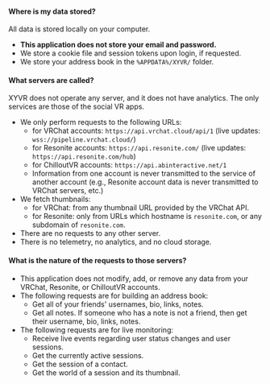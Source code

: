 #### Where is my data stored?

All data is stored locally on your computer.

- **This application does not store your email and password.**
- We store a cookie file and session tokens upon login, if requested.
- We store your address book in the `%APPDATA%/XYVR/` folder.

#### What servers are called?

XYVR does not operate any server, and it does not have analytics. The only services are those of the social VR apps.

- We only perform requests to the following URLs:
    - for VRChat accounts: `https://api.vrchat.cloud/api/1` (live updates: `wss://pipeline.vrchat.cloud/`)
    - for Resonite accounts: `https://api.resonite.com/` (live updates: `https://api.resonite.com/hub`)
    - for ChilloutVR accounts: `https://api.abinteractive.net/1`
    - Information from one account is never transmitted to the service of another account (e.g., Resonite account data is never transmitted to VRChat servers, etc.)
- We fetch thumbnails:
    - for VRChat: from any thumbnail URL provided by the VRChat API.
    - for Resonite: only from URLs which hostname is `resonite.com`, or any subdomain of `resonite.com`.
- There are no requests to any other server.
- There is no telemetry, no analytics, and no cloud storage.

#### What is the nature of the requests to those servers?

- This application does not modify, add, or remove any data from your VRChat, Resonite, or ChilloutVR accounts.
- The following requests are for building an address book:
    - Get all of your friends' usernames, bio, links, notes.
    - Get all notes. If someone who has a note is not a friend, then get their username, bio, links, notes.
- The following requests are for live monitoring:
    - Receive live events regarding user status changes and user sessions.
    - Get the currently active sessions.
    - Get the session of a contact.
    - Get the world of a session and its thumbnail.